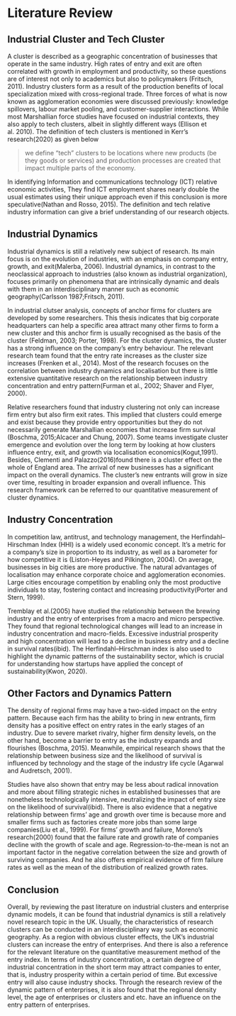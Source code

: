# Literature Review {#lit-review}

## Industrial Cluster and Tech Cluster

A cluster is described as a geographic concentration of businesses that operate in the same industry. High rates of entry and exit are often correlated with growth in employment and productivity, so these questions are of interest not only to academics but also to policymakers (Fritsch, 2011). Industry clusters form as a result of the production benefits of local specialization mixed with cross-regional trade. Three forces of what is now known as agglomeration economies were discussed previously: knowledge spillovers, labour market pooling, and customer-supplier interactions. While most Marshallian force studies have focused on industrial contexts, they also apply to tech clusters, albeit in slightly different ways (Ellison et al. 2010). The definition of tech clusters is mentioned in Kerr's research(2020) as given below

> we define “tech” clusters to be locations where new products (be they goods or services) and production processes are created that impact multiple parts of the economy. 

In identifying Information and communications technology (ICT) relative economic activities, They find ICT employment shares nearly double the usual estimates using their unique approach even if this conclusion is more speculative(Nathan and Rosso, 2015). The definition and tech relative industry information can give a brief understanding of our research objects.

## Industrial Dynamics

Industrial dynamics is still a relatively new subject of research. Its main focus is on the evolution of industries, with an emphasis on company entry, growth, and exit(Malerba, 2006). Industrial dynamics, in contrast to the neoclassical approach to industries (also known as industrial organization), focuses primarily on phenomena that are intrinsically dynamic and deals with them in an interdisciplinary manner such as economic geography(Carlsson 1987;Fritsch, 2011). 

In industrial clutser analysis, concepts of anchor firms for clusters are developed by some researchers. This thesis indicates that big corporate headquarters can help a specific area attract many other firms to form a new cluster and this anchor firm is usually recognised as the basis of the cluster (Feldman, 2003; Porter, 1998). For the cluster dynamics, the cluster has a strong influence on the company's entry behaviour. The relevant research team found that the entry rate increases as the cluster size increases (Frenken et al., 2014). Most of the research focuses on the correlation between industry dynamics and localisation but there is little extensive quantitative research on the relationship between industry concentration and entry pattern(Furman et al., 2002; Shaver and Flyer, 2000).

Relative researchers found that industry clustering not only can increase firm entry but also firm exit rates. This implied that clusters could emerge and exist because they provide entry opportunities but they do not necessarily generate Marshallian economies that increase firm survival (Boschma, 2015;Alcacer and Chung, 2007). Some teams investigate cluster emergence and evolution over the long term by looking at how clusters influence entry, exit, and growth via localisation economics(Kogut,1991). Besides, Clementi and Palazzo(2016)found there is a cluster effect on the whole of England area. The arrival of new businesses has a significant impact on the overall dynamics. The cluster's new entrants will grow in size over time, resulting in broader expansion and overall influence. This research framework can be referred to our quantitative measurement of cluster dynamics.

## Industry Concentration

In competition law, antitrust, and technology management, the Herfindahl–Hirschman Index (HHI) is a widely used economic concept. It's a metric for a company's size in proportion to its industry, as well as a barometer for how competitive it is (Liston-Heyes and Pilkington, 2004). On average, businesses in big cities are more productive. The natural advantages of localisation may enhance corporate choice and agglomeration economies. Large cities encourage competition by enabling only the most productive individuals to stay, fostering contact and increasing productivity(Porter and Stern, 1999).

Tremblay et al.(2005) have studied the relationship between the brewing industry and the entry of enterprises from a macro and micro perspective. They found that regional technological changes will lead to an increase in industry concentration and macro-fields. Excessive industrial prosperity and high concentration will lead to a decline in business entry and a decline in survival rates(ibid). The Herfindahl–Hirschman index is also used to highlight the dynamic patterns of the sustainability sector, which is crucial for understanding how startups have applied the concept of sustainability(Kwon, 2020).

## Other Factors and Dynamics Pattern

The density of regional firms may have a two-sided impact on the entry pattern. Because each firm has the ability to bring in new entrants, firm density has a positive effect on entry rates in the early stages of an industry. Due to severe market rivalry, higher firm density levels, on the other hand, become a barrier to entry as the industry expands and flourishes (Boschma, 2015). Meanwhile, empirical research shows that the relationship between business size and the likelihood of survival is influenced by technology and the stage of the industry life cycle (Agarwal and Audretsch, 2001). 

Studies have also shown that entry may be less about radical innovation and more about filling strategic niches in established businesses that are nonetheless technologically intensive, neutralizing the impact of entry size on the likelihood of survival(ibid). There is also evidence that a negative relationship between firms' age and growth over time is because more and smaller firms such as factories create more jobs than some large companies(Liu et al., 1999). For firms' growth and failure, Moreno's research(2000) found that the failure rate and growth rate of companies decline with the growth of scale and age. Regression-to-the-mean is not an important factor in the negative correlation between the size and growth of surviving companies. And he also offers empirical evidence of firm failure rates as well as the mean of the distribution of realized growth rates.

## Conclusion

Overall, by reviewing the past literature on industrial clusters and enterprise dynamic models, it can be found that industrial dynamics is still a relatively novel research topic in the UK. Usually, the characteristics of research clusters can be conducted in an interdisciplinary way such as economic geography. As a region with obvious cluster effects, the UK's industrial clusters can increase the entry of enterprises. And there is also a reference for the relevant literature on the quantitative measurement method of the entry index. In terms of industry concentration, a certain degree of industrial concentration in the short term may attract companies to enter, that is, industry prosperity within a certain period of time. But excessive entry will also cause industry shocks. Through the research review of the dynamic pattern of enterprises, it is also found that the regional density level, the age of enterprises or clusters and etc. have an influence on the entry pattern of enterprises.

